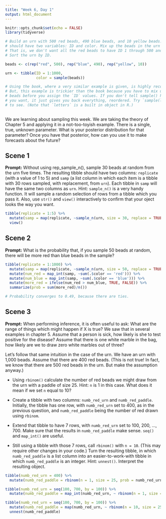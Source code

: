 ```yaml
---
title: "Week 6, Day 1"
output: html_document
---
```


```r
knitr::opts_chunk$set(echo = FALSE)
library(tidyverse)

# Build an urn with 500 red beads, 490 blue beads, and 10 yellow beads. The urn
# should have two variables: ID and color. Mix up the beads in the urn randomly.
# That is, we don't want all the red beads to have ID 1 through 500 and so on.
# Sort the urn by ID.

beads <- c(rep("red", 500), rep("blue", 490), rep("yellow", 10))

urn <- tibble(ID = 1:1000,
              color = sample(beads))

# Using the book, where a very similar example is given, is highly recommended.
# But, this example is trickier than the book because you have to mix up the
# beads before you assign the `ID` values. If you don't tell sample() how many
# you want, it just gives you back everything, reordered. Try `sample(letters)`
# to see. (Note that `letters` is a built in object in R.)
              
```

We are learning about sampling this week. We are taking the theory of Chapter 5 and applying it in a not-too-toyish example. There is a single, true, unknown parameter. What is your posterior distribution for that parameter? Once you have that posterior, how can you use it to make forecasts about the future? 


## Scene 1

**Prompt:** Without using rep_sample_n(), sample 30 beads at random from the urn five times. The resulting tibble should have two columns: `replicate` (with a value of 1 to 5) and `samp` (a list column in which each item is a tibble with 30 rows sampled, with replacement, from `urn`). Each tibble in `samp` will have the same two columns as `urn`. Hint: `sample_n()` is a very handy function. It will sample a random selection of rows from a tibble which you pass it. Also, use `str()` and `view()` interactively to confirm that your oject looks the way you want.

```r
tibble(replicate = 1:5) %>%
  mutate(samp = map(replicate, ~sample_n(urn, size = 30, replace = TRUE))) %>%
  view()

```

## Scene 2

**Prompt:** What is the probability that, if you sample 50 beads at random, there will be more red than blue beads in the sample?

```r
tibble(replicate = 1:1000) %>%
  mutate(samp = map(replicate, ~sample_n(urn, size = 50, replace = TRUE))) %>%
  mutate(num_red = map_int(samp, ~sum(.$color == 'red'))) %>%
  mutate(num_blue = map_int(samp, ~sum(.$color == 'blue'))) %>%
  mutate(more_red = ifelse(num_red > num_blue, TRUE, FALSE)) %>%
  summarize(prob = sum(more_red)/n())

# Probability converges to 0.49, because there are ties.
```

## Scene 3

**Prompt:** When performing inference, it is often useful to ask: What are the range of things which might happen if X is true? We saw that in several examples in chapter 5. Assume that a person is sick, how likely is she to test positive for the disease? Assume that there is one white marble in the bag, how likely are we to draw zero white marbles out of three? 

Let's follow that same intuition in the case of the urn. We have an urn with 1,000 beads. Assume that there are 400 red beads. (This is not true! In fact, we know that there are 500 red beads in the urn. But make the assumption anyway.)

* Using `rbinom()` calculate the number of red beads we might draw from the urn with a paddle of size 25. Hint: `n` is 1 in this case. What does it mean if we set `n` equal to 10?

* Create a tibble with two columns: `numb_red_urn` and `numb_red_paddle`. Initially, the tibble has one row, with `numb_red_urn` set to 400, as in the previous question, and `numb_red_paddle` being the number of red drawn using `rbinom`.

* Extend that tibble to have 7 rows, with `numb_red_urn` set to 100, 200, ..., 700. Make sure that the results in `numb_red_paddle` make sense. `seq()` and `map_int()` are useful.

* Still using a tibble with those 7 rows, call `rbinom()` with `n = 10`. (This may require other changes in your code.) Turn the resulting tibble, in which `numb_red_paddle` is a list column into an easier-to-work-with tibble in which `numb_red_paddle` is an integer. Hint: `unnest()`. Interpret the resulting object.

```r
tibble(numb_red_urn = 400) %>% 
  mutate(numb_red_paddle = rbinom(n = 1, size = 25, prob = numb_red_urn/1000))

tibble(numb_red_urn = seq(100, 700, by = 100)) %>% 
  mutate(numb_red_paddle = map_int(numb_red_urn, ~ rbinom(n = 1, size = 25, prob = ./1000)))

tibble(numb_red_urn = seq(100, 700, by = 100)) %>% 
  mutate(numb_red_paddle = map(numb_red_urn, ~ rbinom(n = 10, size = 25, prob = ./1000))) %>% 
  unnest(numb_red_paddle)

```

